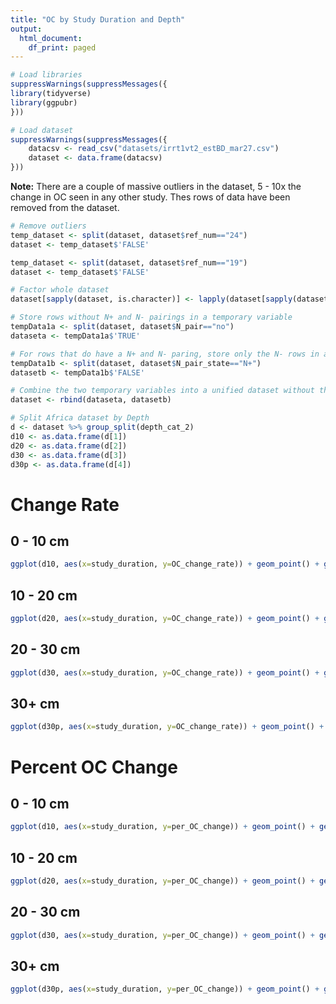 ```yaml
---
title: "OC by Study Duration and Depth"
output:
  html_document:
    df_print: paged
---
```


```r
# Load libraries
suppressWarnings(suppressMessages({
library(tidyverse)
library(ggpubr)
}))
```

```r
# Load dataset
suppressWarnings(suppressMessages({
    datacsv <- read_csv("datasets/irrt1vt2_estBD_mar27.csv")
    dataset <- data.frame(datacsv)
}))
```

<b>Note:</b> There are a couple of massive outliers in the dataset, 5 - 10x the change in OC seen in any other study.  Thes rows of data have been removed from the dataset.

```r
# Remove outliers
temp_dataset <- split(dataset, dataset$ref_num=="24")
dataset <- temp_dataset$'FALSE'

temp_dataset <- split(dataset, dataset$ref_num=="19")
dataset <- temp_dataset$'FALSE'
```

```r
# Factor whole dataset
dataset[sapply(dataset, is.character)] <- lapply(dataset[sapply(dataset, is.character)], as.factor)

# Store rows without N+ and N- pairings in a temporary variable
tempData1a <- split(dataset, dataset$N_pair=="no")
dataseta <- tempData1a$'TRUE'

# For rows that do have a N+ and N- paring, store only the N- rows in a temporary variable
tempData1b <- split(dataset, dataset$N_pair_state=="N+")
datasetb <- tempData1b$'FALSE'

# Combine the two temporary variables into a unified dataset without the N+ treatments where such pairings exist in the dataset
dataset <- rbind(dataseta, datasetb)

# Split Africa dataset by Depth
d <- dataset %>% group_split(depth_cat_2)
d10 <- as.data.frame(d[1])
d20 <- as.data.frame(d[2])
d30 <- as.data.frame(d[3])
d30p <- as.data.frame(d[4])
```


# Change Rate
## 0 - 10 cm 

```r
ggplot(d10, aes(x=study_duration, y=OC_change_rate)) + geom_point() + geom_smooth(method=lm)
```


## 10 - 20 cm 

```r
ggplot(d20, aes(x=study_duration, y=OC_change_rate)) + geom_point() + geom_smooth(method=lm)
```


## 20 - 30 cm 

```r
ggplot(d30, aes(x=study_duration, y=OC_change_rate)) + geom_point() + geom_smooth(method=lm)
```


## 30+ cm 

```r
ggplot(d30p, aes(x=study_duration, y=OC_change_rate)) + geom_point() + geom_smooth(method=lm)
```




# Percent OC Change
## 0 - 10 cm 

```r
ggplot(d10, aes(x=study_duration, y=per_OC_change)) + geom_point() + geom_smooth(method=lm)
```


## 10 - 20 cm 

```r
ggplot(d20, aes(x=study_duration, y=per_OC_change)) + geom_point() + geom_smooth(method=lm)
```


## 20 - 30 cm 

```r
ggplot(d30, aes(x=study_duration, y=per_OC_change)) + geom_point() + geom_smooth(method=lm)
```


## 30+ cm 

```r
ggplot(d30p, aes(x=study_duration, y=per_OC_change)) + geom_point() + geom_smooth(method=lm)
```
